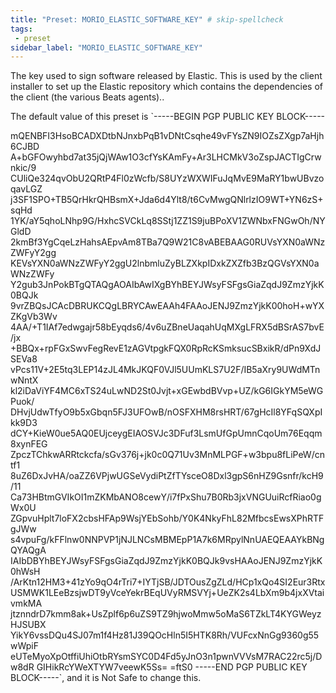 ```yaml
---
title: "Preset: MORIO_ELASTIC_SOFTWARE_KEY" # skip-spellcheck
tags:
 - preset
sidebar_label: "MORIO_ELASTIC_SOFTWARE_KEY"
---
```


The key used to sign software released by Elastic. This is used by the client installer to set up the Elastic repository which contains the dependencies of the client (the various Beats agents)..

<Note>

The default value of this preset is `-----BEGIN PGP PUBLIC KEY BLOCK-----

mQENBFI3HsoBCADXDtbNJnxbPqB1vDNtCsqhe49vFYsZN9IOZsZXgp7aHjh6CJBD
A+bGFOwyhbd7at35jQjWAw1O3cfYsKAmFy+Ar3LHCMkV3oZspJACTIgCrwnkic/9
CUliQe324qvObU2QRtP4Fl0zWcfb/S8UYzWXWIFuJqMvE9MaRY1bwUBvzoqavLGZ
j3SF1SPO+TB5QrHkrQHBsmX+Jda6d4Ylt8/t6CvMwgQNlrlzIO9WT+YN6zS+sqHd
1YK/aY5qhoLNhp9G/HxhcSVCkLq8SStj1ZZ1S9juBPoXV1ZWNbxFNGwOh/NYGldD
2kmBf3YgCqeLzHahsAEpvAm8TBa7Q9W21C8vABEBAAG0RUVsYXN0aWNzZWFyY2gg
KEVsYXN0aWNzZWFyY2ggU2lnbmluZyBLZXkpIDxkZXZfb3BzQGVsYXN0aWNzZWFy
Y2gub3JnPokBTgQTAQgAOAIbAwIXgBYhBEYJWsyFSFgsGiaZqdJ9ZmzYjkK0BQJk
9vrZBQsJCAcDBRUKCQgLBRYCAwEAAh4FAAoJENJ9ZmzYjkK00hoH+wYXZKgVb3Wv
4AA/+T1IAf7edwgajr58bEyqds6/4v6uZBneUaqahUqMXgLFRX5dBSrAS7bvE/jx
+BBQx+rpFGxSwvFegRevE1zAGVtpgkFQX0RpRcKSmksucSBxikR/dPn9XdJSEVa8
vPcs11V+2E5tq3LEP14zJL4MkJKQF0VJl5UUmKLS7U2F/IB5aXry9UWdMTnwNntX
kl2iDaViYF4MC6xTS24uLwND2St0Jvjt+xGEwbdBVvp+UZ/kG6IGkYM5eWGPuok/
DHvjUdwTfyO9b5xGbqn5FJ3UFOwB/nOSFXHM8rsHRT/67gHcIl8YFqSQXpIkk9D3
dCY+KieW0ue5AQ0EUjceygEIAOSVJc3DFuf3LsmUfGpUmnCqoUm76Eqqm8xynFEG
ZpczTChkwARRtckcfa/sGv376j+jk0c0Q71Uv3MnMLPGF+w3bpu8fLiPeW/cntf1
8uZ6DxJvHA/oaZZ6VPjwUGSeVydiPtZfTYsceO8Dxl3gpS6nHZ9Gsnfr/kcH9/11
Ca73HBtmGVIkOI1mZKMbANO8cewY/i7fPxShu7B0Rb3jxVNGUuiRcfRiao0gWx0U
ZGpvuHplt7loFX2cbsHFAp9WsjYEbSohb/Y0K4NkyFhL82MfbcsEwsXPhRTFgJWw
s4vpuFg/kFFlnw0NNPVP1jNJLNCsMBMEpP1A7k6MRpylNnUAEQEAAYkBNgQYAQgA
IAIbDBYhBEYJWsyFSFgsGiaZqdJ9ZmzYjkK0BQJk9vsHAAoJENJ9ZmzYjkK0hWsH
/ArKtn12HM3+41zYo9qO4rTri7+IYTjSB/JDTOusZgZLd/HCp1xQo4SI2Eur3Rtx
USMWK1LEeBzsjwDT9yVceYekrBEqUVyRMSVYj+UeZK2s4LbXm9b4jxXVtaivmkMA
jtznndrD7kmm8ak+UsZplf6p6uZS9TZ9hjwoMmw5oMaS6TZkLT4KYGWeyzHJSUBX
YikY6vssDQu4SJ07m1f4Hz81J39QOcHln5I5HTK8Rh/VUFcxNnGg9360g55wWpiF
eUTeMyoXpOtffiUhiOtbRYsmSYC0D4Fd5yJnO3n1pwnVVVsM7RAC22rc5j/Dw8dR
GIHikRcYWeXTYW7veewK5Ss=
=ftS0
-----END PGP PUBLIC KEY BLOCK-----`, and it is <Label style="danger">Not Safe</Label> to change this.

</Note>
